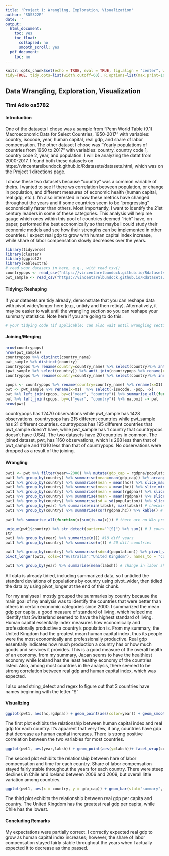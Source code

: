 ```yaml
---
title: 'Project 1: Wrangling, Exploration, Visualization'
author: "SDS322E"
date: ''
output:
  html_document:
    toc: yes
    toc_float:
      collapsed: no
      smooth_scroll: yes
  pdf_document:
    toc: no
---
```


```r
knitr::opts_chunk$set(echo = TRUE, eval = TRUE, fig.align = "center", warning = F, message = F,
tidy=TRUE, tidy.opts=list(width.cutoff=60), R.options=list(max.print=100))
```

## Data Wrangling, Exploration, Visualization

### Timi Adio oa5782

#### Introduction 

One of the datasets I chose was a sample from "Penn World Table (9.1) Macroeconomic Data for Select Countries, 1950-2017" with variables: country, isocode, year, human capital, real gdp, and share of labor compensation. The other dataset I chose was "Yearly populations of countries from 1960 to 2017" with variables: country, country code 1, country code 2, year, and population. I will be analyzing the datat from 2000-2017. I found both these datasets on https://vincentarelbundock.github.io/Rdatasets/datasets.html, which was on the Project 1 directions page. 

I chose these two datasets because "country" was a common variable of theirs. I wanted to see if there ws correlation between population, or change in population, and different measures of economic health (human capital, real gdp, etc.). I'm also interested in how these metrics have changed throughout the years and if some countries seem to be "progressing" economically faster than others. Most importantly, I want to identify the 21st century leaders in some of these categories. This analysis will help me gauge which ones within this pool of countries deemed "rich" have, on paper, performed the best economically so that maybe I could study their economic models and see how their strengths can be implemented in other countries. I expect real gdp to grow with human capital index increase, while share of labor compensation slowly decreases over the years.

```R
library(tidyverse)
library(cluster)
library(ggplot2) 
library(kableExtra)
# read your datasets in here, e.g., with read_csv()
countrypops <- read_csv("https://vincentarelbundock.github.io/Rdatasets/csv/gt/countrypops.csv")
pwt_sample <- read_csv("https://vincentarelbundock.github.io/Rdatasets/csv/stevedata/pwt_sample.csv")

```

#### Tidying: Reshaping

If your datasets are tidy already, demonstrate that you can reshape data with pivot wider/longer here (e.g., untidy and then retidy). Alternatively, it may be easier to wait until the wrangling section so you can reshape your summary statistics. Note here if you are going to do this.

```R
# your tidying code (if applicable; can also wait until wrangling section)
```

    
#### Joining/Merging

```R
nrow(countrypops)
nrow(pwt_sample)
countrypops %>% distinct(country_name)
pwt_sample %>% distinct(country)
countrypops %>% rename(country=country_name) %>% select(country)%>% anti_join(pwt_sample %>% select(country)) %>% distinct(country) #countrypops has 195 unique countries
(pwt_sample %>% select(country)) %>% anti_join(countrypops %>% rename(country=country_name)) %>% distinct(country) #pwt has 1 unique country (USA)
countrypops %>% rename(country=country_name) %>% select(country)%>% inner_join(pwt_sample %>% select(country)) %>% distinct(country)

cpops <- countrypops %>% rename(country=country_name) %>% rename(x=X1) %>% select(-country_code_2, -country_code_3, -x)
pwt <- pwt_sample %>% rename(x=X1)  %>% select(-isocode, -pop, -x)
pwt %>% left_join(cpops, by=c("year", "country")) %>% summarise_all(function(x)sum(is.na(x)))
pwt %>% left_join(cpops, by=c("year", "country")) %>% na.omit -> pwt
nrow(pwt)
```

countrypops has 12470 observations while pwt_sample has 1428 observations. countrypops has 215 different countries while pwt_sample has 21 different countries. countrypops has 195 different countries that pwt_sample doesn't have, while pwt_sample has 1 country that countrypops doesn't have (USA). The two datasets have 20 countries in common. The joined dataset, pwt, has 1160 observations, which is 268 less than that of pwt_sample and 11310 less than that of countrypops. No observations were dropped as a result of the joining. 

####  Wrangling

```R
pwt1 <- pwt %>% filter(year>=2000) %>% mutate(gdp_cap = rgdpna/population) %>% arrange(-desc(country), -desc(year)) # gdp_cap to compare the rates at which gdp and pop are changing
pwt1 %>% group_by(country) %>% summarise(mean=mean(gdp_cap)) %>% arrange(desc(mean))# mean gdp per capita by country (good measure of standard of living)
pwt1 %>% group_by(country) %>% summarise(mean = mean(hc)) %>% slice_max(mean) # country with highest mean human capital (UK)
pwt1 %>% group_by(country) %>% summarise(mean = mean(hc)) %>% slice_min(mean) # country with lowest mean human capital (Portugal)
pwt1 %>% group_by(country) %>% summarise(mean = mean(rgdpna)) %>% slice_max(mean) # country with highest mean rgdpna (Japan)
pwt1 %>% group_by(country) %>% summarise(mean = mean(rgdpna)) %>% slice_min(mean) # country with lowest mean rgdpna (Iceland)
pwt1 %>% group_by(country) %>% summarise(sd = sd(population)) %>% slice_max(sd) # country with most population volatility
pwt1 %>% group_by(year) %>% summarise(min(labsh), max(labsh)) # checking min and max labsh for each year to identify trends (decreasing min, max stays about same)
pwt1 %>% group_by(country) %>% summarise(cor(rgdpna,hc)) %>% kable() # correlation between rgdp and hc by country

pwt1 %>% summarise_all(function(x)sum(is.na(x))) # there are no NAs present in the dataset

unique(pwt1$country) %>% str_detect(pattern="^[S]") %>% sum() # 3 countries have names beginning with "S."
str
pwt1 %>% group_by(year) %>% summarise(n()) #18 diff years
pwt1 %>% group_by(country) %>% summarise(n()) # 20 diff countries

pwt1 %>% group_by(country) %>% summarise(sd=sd(population)) %>% pivot_wider(names_from = country, values_from=sd) -> pwt2
pivot_longer(pwt2, cols=c("Australia":"United Kingdom"), names_to = "country")

pwt1 %>% group_by(year) %>% summarise(mean(labsh)) # change in labor share among 20 "rich" countries from 2000-2017
```

All data is already tidied, including summarized data, so I untidied the standard deviations of populations by country using pivot_wider, then tidied the data by using pivot_longer at the end of this chunk.

For my analyses I mostly grouped the summaries by country because the main goal of my analysis was to identify the countries that were better than others in certain economic categories since 2000. I summarized the mean gdp per capita, a good measure of standard of living, which helped me identify that Switzerland seemed to have the highest standard of living. Human capital essentially index measures how economically and professionally productive a country's population is. From my summary, the United Kingdom had the greatest mean human capital index, thus its people were the most economically and professionally productive. Real gdp essentially indicates how much production a country has or how much goods and services it provides. This is a good measure of the overall health of an economy. from my summary, Japan seems to have the healthiest economy while Iceland has the least healthy economy of the countries listed. Also, among most countries in the analysis, there seemed to be strong correlation between real gdp and human capital index, which was expected. 

I also used string_detect and regex to figure out that 3 countries have names beginning with the letter  "S"

#### Visualizing

```R
ggplot(pwt1, aes(hc,rgdpna)) + geom_point(aes(color=year)) + geom_smooth() + facet_wrap(country~.) + xlab("Human Capital Index") + ylab("Real GDP") + ggtitle("Real GDP vs Human Capital Index") + xlim(2.2,4) + theme_bw()
```

The first plot exhibits the relationship between human capital index and real gdp for each country. It's apparent that very few, if any, countries have gdp that decrease as human capital increases. There is strong positive correlation between the two variables for most  countries.

```R
ggplot(pwt1, aes(year,labsh)) + geom_point(aes(y=labsh))+ facet_wrap(country~.) + geom_smooth() + xlab("Year") + ylab("Share of Labor Compensation") + ggtitle("Share of Labor Compensation vs Time") + theme_classic() + ylim(0.3,0.8)
```

The second plot exhibits the relationship between hare of labor compensation and time for each country. Share of labor compensation stayed fairly stable throughout the years for each country. There were steep declines in Chile and Iceland between 2006 and 2009, but overall little variation among countries.

```R
ggplot(pwt1, aes(x = country, y = gdp_cap)) + geom_bar(stat="summary",fun=mean,aes(fill=country)) + geom_errorbar(stat="summary", fun.data=mean_cl_normal) + theme_light() + theme(axis.text.x=element_blank(), axis.ticks.x=element_blank()) + xlab("Country") + ylab("Real GDP per Capita") + ggtitle("Mean Real GDP per Capita by Country")
```

The third plot exhibits the relationship between real gdp per capita and country. The United Kingdom has the greatest real gdp per capita, while Chile has the lowest. 

#### Concluding Remarks

My expectations were partially correct. I correctly expected real gdp to grow as human capital index increases; however, the share of labor compensation stayed fairly stable throughout the years when I actually expected it to decrease as time passed. 




